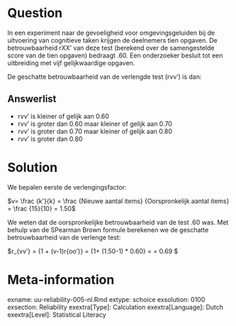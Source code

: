 
Question
========
  
In een experiment naar de gevoeligheid voor omgevingsgeluiden bij de uitvoering van cognitieve taken krijgen de deelnemers tien opgaven. De betrouwbaarheid rXX’ van deze test (berekend over de samengestelde score van de tien opgaven) bedraagt .60. Een onderzoeker besluit tot een uitbreiding met vijf gelijkwaardige opgaven.

De geschatte betrouwbaarheid van de verlengde test (rvv') is dan:


Answerlist
----------
* rvv' is kleiner of gelijk aan 0.60
* rvv' is groter dan 0.60 maar kleiner of gelijk aan 0.70
* rvv' is groter dan 0.70 maar kleiner of gelijk aan 0.80
* rvv' is groter dan 0.80

Solution
========
  
We bepalen eerste de verlengingsfactor:

$v= \frac {k'}{k} = \frac {Nieuwe aantal items} {Oorspronkelijk aantal items} = \frac {15}{10} = 1.50$

We weten dat de oorspronkelijke betrouwbaarheid van de test .60 was. Met behulp van de SPearman Brown formule berekenen we de geschatte betrouwbaarheid van de verlenge test:

$r_{vv'} = \frac {v * r_{oo'}} {1 + (v-1)r{oo'}} = \frac {1.50 * 0.60}  {1+ (1.50-1) * 0.60} = \frac {0.90}{1.30} = 0.69 $
  


Meta-information
================
exname: uu-reliability-005-nl.Rmd
extype: schoice
exsolution: 0100
exsection: Reliability
exextra[Type]: Calculation
exextra[Language]: Dutch
exextra[Level]: Statistical Literacy
